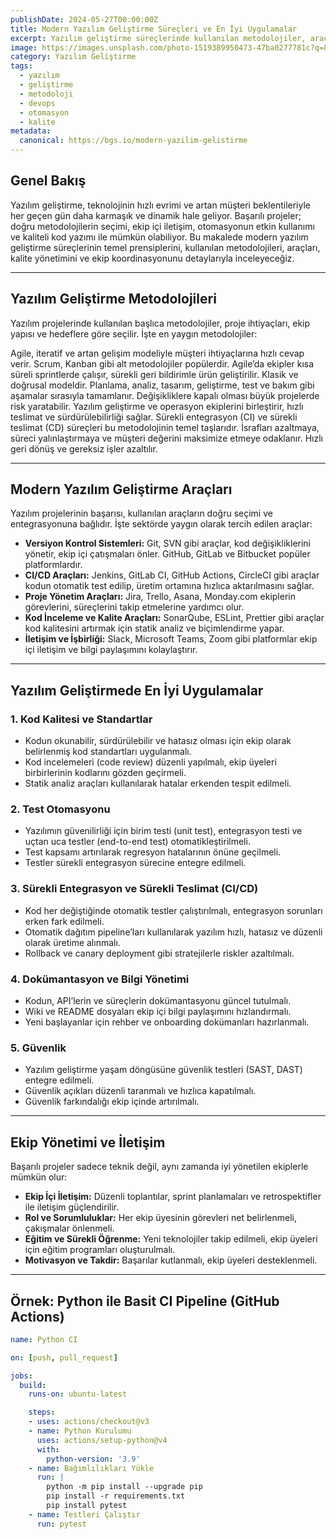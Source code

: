 ```yaml
---
publishDate: 2024-05-27T00:00:00Z
title: Modern Yazılım Geliştirme Süreçleri ve En İyi Uygulamalar
excerpt: Yazılım geliştirme süreçlerinde kullanılan metodolojiler, araçlar, otomasyon, kalite yönetimi ve ekip koordinasyonunu içeren kapsamlı rehber.
image: https://images.unsplash.com/photo-1519389950473-47ba0277781c?q=80&w=2071&auto=format&fit=crop&ixlib=rb-4.1.0
category: Yazılım Geliştirme
tags:
  - yazılım
  - geliştirme
  - metodoloji
  - devops
  - otomasyon
  - kalite
metadata:
  canonical: https://bgs.io/modern-yazilim-gelistirme
---
```



## Genel Bakış

Yazılım geliştirme, teknolojinin hızlı evrimi ve artan müşteri beklentileriyle her geçen gün daha karmaşık ve dinamik hale geliyor. Başarılı projeler; doğru metodolojilerin seçimi, ekip içi iletişim, otomasyonun etkin kullanımı ve kaliteli kod yazımı ile mümkün olabiliyor. Bu makalede modern yazılım geliştirme süreçlerinin temel prensiplerini, kullanılan metodolojileri, araçları, kalite yönetimini ve ekip koordinasyonunu detaylarıyla inceleyeceğiz.

---

## Yazılım Geliştirme Metodolojileri

Yazılım projelerinde kullanılan başlıca metodolojiler, proje ihtiyaçları, ekip yapısı ve hedeflere göre seçilir. İşte en yaygın metodolojiler:

<DListItem dt="Agile (Çevik) Metodoloji">
  Agile, iteratif ve artan gelişim modeliyle müşteri ihtiyaçlarına hızlı cevap verir. Scrum, Kanban gibi alt metodolojiler popülerdir. Agile’da ekipler kısa süreli sprintlerde çalışır, sürekli geri bildirimle ürün geliştirilir.
</DListItem>

<DListItem dt="Waterfall (Şelale) Metodolojisi">
  Klasik ve doğrusal modeldir. Planlama, analiz, tasarım, geliştirme, test ve bakım gibi aşamalar sırasıyla tamamlanır. Değişikliklere kapalı olması büyük projelerde risk yaratabilir.
</DListItem>

<DListItem dt="DevOps">
  Yazılım geliştirme ve operasyon ekiplerini birleştirir, hızlı teslimat ve sürdürülebilirliği sağlar. Sürekli entegrasyon (CI) ve sürekli teslimat (CD) süreçleri bu metodolojinin temel taşlarıdır.
</DListItem>

<DListItem dt="Lean Yazılım Geliştirme">
  İsrafları azaltmaya, süreci yalınlaştırmaya ve müşteri değerini maksimize etmeye odaklanır. Hızlı geri dönüş ve gereksiz işler azaltılır.
</DListItem>

---

## Modern Yazılım Geliştirme Araçları

Yazılım projelerinin başarısı, kullanılan araçların doğru seçimi ve entegrasyonuna bağlıdır. İşte sektörde yaygın olarak tercih edilen araçlar:

- **Versiyon Kontrol Sistemleri:** Git, SVN gibi araçlar, kod değişikliklerini yönetir, ekip içi çatışmaları önler. GitHub, GitLab ve Bitbucket popüler platformlardır.  
- **CI/CD Araçları:** Jenkins, GitLab CI, GitHub Actions, CircleCI gibi araçlar kodun otomatik test edilip, üretim ortamına hızlıca aktarılmasını sağlar.  
- **Proje Yönetim Araçları:** Jira, Trello, Asana, Monday.com ekiplerin görevlerini, süreçlerini takip etmelerine yardımcı olur.  
- **Kod İnceleme ve Kalite Araçları:** SonarQube, ESLint, Prettier gibi araçlar kod kalitesini artırmak için statik analiz ve biçimlendirme yapar.  
- **İletişim ve İşbirliği:** Slack, Microsoft Teams, Zoom gibi platformlar ekip içi iletişim ve bilgi paylaşımını kolaylaştırır.

---

## Yazılım Geliştirmede En İyi Uygulamalar

### 1. Kod Kalitesi ve Standartlar

- Kodun okunabilir, sürdürülebilir ve hatasız olması için ekip olarak belirlenmiş kod standartları uygulanmalı.  
- Kod incelemeleri (code review) düzenli yapılmalı, ekip üyeleri birbirlerinin kodlarını gözden geçirmeli.  
- Statik analiz araçları kullanılarak hatalar erkenden tespit edilmeli.

### 2. Test Otomasyonu

- Yazılımın güvenilirliği için birim testi (unit test), entegrasyon testi ve uçtan uca testler (end-to-end test) otomatikleştirilmeli.  
- Test kapsamı artırılarak regresyon hatalarının önüne geçilmeli.  
- Testler sürekli entegrasyon sürecine entegre edilmeli.

### 3. Sürekli Entegrasyon ve Sürekli Teslimat (CI/CD)

- Kod her değiştiğinde otomatik testler çalıştırılmalı, entegrasyon sorunları erken fark edilmeli.  
- Otomatik dağıtım pipeline’ları kullanılarak yazılım hızlı, hatasız ve düzenli olarak üretime alınmalı.  
- Rollback ve canary deployment gibi stratejilerle riskler azaltılmalı.

### 4. Dokümantasyon ve Bilgi Yönetimi

- Kodun, API’lerin ve süreçlerin dokümantasyonu güncel tutulmalı.  
- Wiki ve README dosyaları ekip içi bilgi paylaşımını hızlandırmalı.  
- Yeni başlayanlar için rehber ve onboarding dokümanları hazırlanmalı.

### 5. Güvenlik

- Yazılım geliştirme yaşam döngüsüne güvenlik testleri (SAST, DAST) entegre edilmeli.  
- Güvenlik açıkları düzenli taranmalı ve hızlıca kapatılmalı.  
- Güvenlik farkındalığı ekip içinde artırılmalı.

---

## Ekip Yönetimi ve İletişim

Başarılı projeler sadece teknik değil, aynı zamanda iyi yönetilen ekiplerle mümkün olur:

- **Ekip İçi İletişim:** Düzenli toplantılar, sprint planlamaları ve retrospektifler ile iletişim güçlendirilir.  
- **Rol ve Sorumluluklar:** Her ekip üyesinin görevleri net belirlenmeli, çakışmalar önlenmeli.  
- **Eğitim ve Sürekli Öğrenme:** Yeni teknolojiler takip edilmeli, ekip üyeleri için eğitim programları oluşturulmalı.  
- **Motivasyon ve Takdir:** Başarılar kutlanmalı, ekip üyeleri desteklenmeli.

---

## Örnek: Python ile Basit CI Pipeline (GitHub Actions)

```yaml
name: Python CI

on: [push, pull_request]

jobs:
  build:
    runs-on: ubuntu-latest

    steps:
    - uses: actions/checkout@v3
    - name: Python Kurulumu
      uses: actions/setup-python@v4
      with:
        python-version: '3.9'
    - name: Bağımlılıkları Yükle
      run: |
        python -m pip install --upgrade pip
        pip install -r requirements.txt
        pip install pytest
    - name: Testleri Çalıştır
      run: pytest
